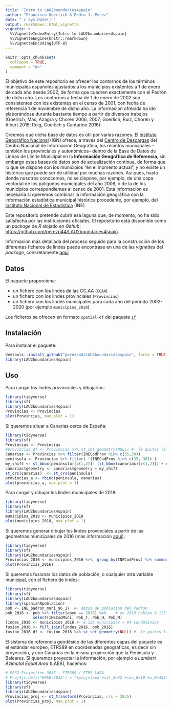```yaml
---
title: "Intro to LAU2boundaries4spain"
author: "Francisco Goerlich & Pedro J. Perez"
date: "`r Sys.Date()`"
output: rmarkdown::html_vignette
vignette: >
  %\VignetteIndexEntry{Intro to LAU2boundaries4spain}
  %\VignetteEngine{knitr::rmarkdown}
  %\VignetteEncoding{UTF-8}
---
```


```r
knitr::opts_chunk$set(
  collapse = TRUE,
  comment = "#>"
)
```


El objetivo de este repositorio es ofrecer los contornos de los términos municipales españoles ajustados a los municipios existentes a 1 de enero de cada año desde 2002, de forma que cuadren exactamente con el Padrón de dicho año. Los contornos a fecha de 1 de enero de 2002 son consistentes con los existentes en el censo de 2001, con fecha de referencia 1 de noviembre de dicho año. La información ofrecida ha ido elaborándose durante bastante tiempo a partir de diversos trabajos (Goerlich, Mas, Azagra y Chorén 2006, 2007; Goerlich, Ruiz, Chorén y Albert 2015; Reig, Goerlich y Cantarino 2016).

Creemos que dicha base de datos es útil por varias razones. El [Instituto Geográfico Nacional](http://www.ign.es/web/ign/portal) (IGN) ofrece, a través del [Centro de Descargas](http://centrodedescargas.cnig.es/CentroDescargas/index.jsp) del Centro Nacional de Información Geográfica, los recintos municipales --también los provinciales y autonómicos-- dentro de la Base de Datos de Líneas de Límite Municipal en la **Información Geográfica de Referencia**, sin embargo estas bases de datos son de actualización continua, de forma que lo que se dispone son los municipios "en el momento actual", y no existe un histórico que puede ser de utilidad por muchas razones. Así pues, hasta donde nosotros conocemos, no se dispone, por ejemplo, de una capa vectorial de los polígonos municipales del año 2006, o de la de los municipios correspondientes al censo de 2001. Esta información es necesaria si queremos combinar la información geográfica con la información estadística municipal histórica procedente, por ejemplo, del [Instituto Nacional de Estadística](http://www.ine.es/) (INE).

Este repositorio pretende cubrir esa laguna que, de momento, no ha sido satisfecha por las instituciones oficiales. El repositorio está disponible como un _package_ de _R_ alojado en _Github_: <https://github.com/perezp44/LAU2boundaries4spain>.

Información más detallada del proceso seguido para la construcción de los diferentes ficheros de lindes puede encontrase en una de las *vignettes* del *package*, concretamente [aquí](https://htmlpreview.github.io/?https://github.com/perezp44/LAU2boundaries4spain/blob/master/inst/doc/detailed-info-lau2boundaries4spain.html)

Datos
-----

El paquete proporciona:

-   un fichero con los lindes de las CC.AA (`CCAA`)
-   un fichero con los lindes provinciales (`Provincias`)
-   un fichero con los lindes municipales para cada año del periodo 2002-2020 (por ejemplo `municipios_2018`)

Los ficheros se ofrecen en formato `spatial-df` del paquete [`sf`](https://cran.r-project.org/web/packages/sf/index.html)

Instalación
-----------

Para instalar el paquete:

``` r
devtools::install_github("perezp44/LAU2boundaries4spain", force = TRUE)
library(LAU2boundaries4spain)
```

Uso
---

Para cargar los lindes provinciales y dibujarlos:

``` r
library(tidyverse)
library(sf)
library(LAU2boundaries4spain)
Provincias <- Provincias
plot(Provincias, max.plot = 1)
```

Si queremos situar a Canarias cerca de España:

``` r
library(tidyverse)
library(sf)
Provincias <- Provincias
#provincias_df <- Provincias %>% st_set_geometry(NULL) #- le quitas la geometria (se ve mejor)
canarias <- Provincias %>% filter(INECodProv %in% c(35,38))
peninsula <- Provincias %>% filter( !(INECodProv %in% c(35, 38)) )
my_shift <- st_bbox(peninsula)[c(1,2)]- (st_bbox(canarias)[c(1,2)]) + c(9.5,0.5)
canarias$geometry <- canarias$geometry + my_shift
st_crs(canarias)  <- st_crs(peninsula)
provincias_a <- rbind(peninsula, canarias)  
plot(provincias_a, max.plot = 1)
```

Para cargar y dibujar los lindes municipales de 2018:

``` r
library(tidyverse)
library(sf)
library(LAU2boundaries4spain)
municipios_2018 <- municipios_2018
plot(municipios_2018, max.plot = 1)
```

Si queremos generar dibujar los lindes provinciales a partir de las geometrías municipales de 2016 (más información [aquí](https://github.com/r-spatial/sf/issues/290)):

``` r
library(tidyverse)
library(sf)
library(LAU2boundaries4spain)
Provincias_2016 <- municipios_2016 %>%  group_by(INECodProv) %>% summarise()
plot(Provincias_2016)
```

Si queremos fusionar los datos de población, o cualquier otra variable municipal, con el fichero de lindes:

``` r
library(tidyverse)
library(sf)
library(LAU2boundaries4spain)
library(spanishRpoblacion)
pob <- INE_padron_muni_96_17  #- datos de poblacion del Padron 
pob_2016 <- pob %>% filter(anyo == 2016) %>%    # en 2016 habían 8.125 municipios
            select(INECodMuni, Pob_T, Pob_H, Pob_M)  
lindes_2016 <- municipios_2016 #- 8.125 municipios + 84 condominios
fusion_2016 <- full_join(lindes_2016, pob_2016)   
fusion_2016_df <- fusion_2016 %>% st_set_geometry(NULL) #- le quitas la geometria para verlo mejor
```

El sistema de referencia geodésico de las diferentes capas del paquete es el estándar europeo, ETRS89 en coordenadas geográficas, es decir sin proyección, y con Canarias en la misma proyección que la Peninsula y Baleares. Si queremos proyectar la información, por ejemplo a _Lambert Azimutal Equal Area_ (LAEA), hacemos:

``` r
# EPSG Projection 3035 - ETRS89 / ETRS-LAEA 
# Proj4js.defs["EPSG:3035"] = "+proj=laea +lat_0=52 +lon_0=10 +x_0=4321000 +y_0=3210000 +ellps=GRS80 +units=m +no_defs"
library(tidyverse)
library(sf)
library(LAU2boundaries4spain)
Provincias_proj <- st_transform(Provincias, crs = 3035) 
plot(Provincias_proj, max.plot = 1)
```
  
